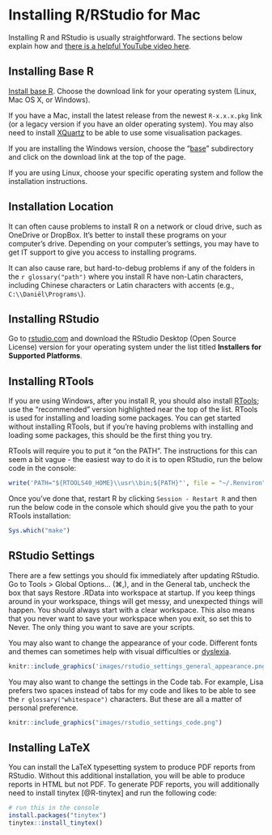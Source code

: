 # Installing R/RStudio for Mac {#sec-installing-r-mac}

Installing R and RStudio is usually straightforward. The sections below explain how and [there is a helpful YouTube video here](https://www.youtube.com/watch?v=lVKMsaWju8w){target="_blank"}.

## Installing Base R

[Install base R](https://cran.rstudio.com/){target="_blank"}. Choose the download link for your operating system (Linux, Mac OS X, or Windows).

If you have a Mac, install the latest release from the newest `R-x.x.x.pkg` link (or a legacy version if you have an older operating system). You may also need to install [XQuartz](http://xquartz.macosforge.org/){target="_blank"} to be able to use some visualisation packages.

If you are installing the Windows version, choose the "[base](https://cran.rstudio.com/bin/windows/base/)" subdirectory and click on the download link at the top of the page. 

If you are using Linux, choose your specific operating system and follow the installation instructions.

::: {.callout-caution}
## Installation Location

It can often cause problems to install R on a network or cloud drive, such as OneDrive or DropBox. It's better to install these programs on your computer's drive. Depending on your computer's settings, you may have to get IT support to give you access to installing programs. 

It can also cause rare, but hard-to-debug problems if any of the folders in the `r glossary("path")` where you install R have non-Latin characters, including Chinese characters or Latin characters with accents (e.g., `C:\\Daniël\Programs\`).
:::

## Installing RStudio

Go to [rstudio.com](https://www.rstudio.com/products/rstudio/download/#download){target="_blank"} and download the RStudio Desktop (Open Source License) version for your operating system under the list titled **Installers for Supported Platforms**.

## Installing RTools

If you are using Windows, after you install R, you should also install [RTools](https://cran.rstudio.com/bin/windows/Rtools/){target="_blank"}; use the "recommended" version highlighted near the top of the list. RTools is used for installing and loading some packages. You can get started without installing RTools, but if you're having problems with installing and loading some packages, this should be the first thing you try.

RTools will require you to put it "on the PATH". The instructions for this can seem a bit vague - the easiest way to do it is to open RStudio, run the below code in the console:

```r
write('PATH="${RTOOLS40_HOME}\\usr\\bin;${PATH}"', file = "~/.Renviron", append = TRUE)
```

Once you've done that, restart R by clicking `Session - Restart R` and then run the below code in the console which should give you the path to your RTools installation:

```r
Sys.which("make")
```


## RStudio Settings {#sec-rstudio-settings}

There are a few settings you should fix immediately after updating RStudio. Go to <if>Tools > Global Options...</if> (<mac>&#8984;,</mac>), and in the General tab, uncheck the box that says <if>Restore .RData into workspace at startup</if>.  If you keep things around in your workspace, things will get messy, and unexpected things will happen. You should always start with a clear workspace. This also means that you never want to save your workspace when you exit, so set this to <if>Never</if>. The only thing you want to save are your scripts.

You may also want to change the appearance of your code. Different fonts and themes can sometimes help with visual difficulties or [dyslexia](https://datacarpentry.org/blog/2017/09/coding-and-dyslexia){target="_blank"}. 

```r
knitr::include_graphics('images/rstudio_settings_general_appearance.png')
```

You may also want to change the settings in the Code tab. For example, Lisa prefers two spaces instead of tabs for my code and likes to be able to see the `r glossary("whitespace")` characters. But these are all a matter of personal preference.

```r
knitr::include_graphics("images/rstudio_settings_code.png")
```


## Installing LaTeX

You can install the LaTeX typesetting system to produce PDF reports from RStudio. Without this additional installation, you will be able to produce reports in HTML but not PDF. To generate PDF reports, you will additionally need to install <pkg>tinytex</pkg> [@R-tinytex] and run the following code:

```r
# run this in the console
install.packages("tinytex")
tinytex::install_tinytex()
```
